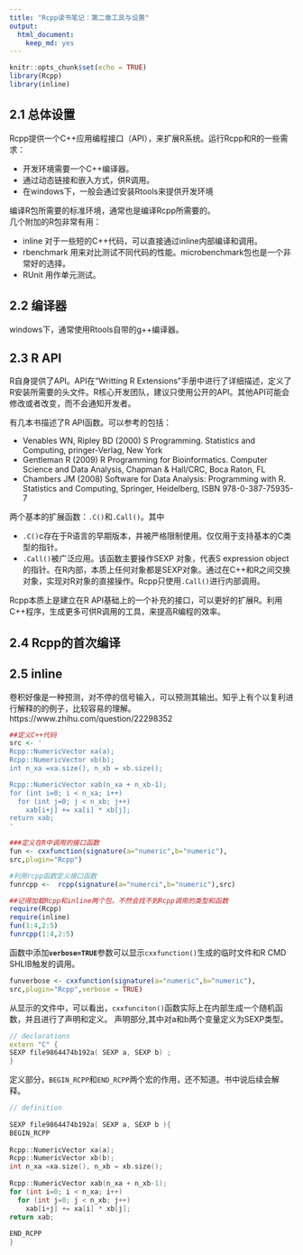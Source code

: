 ```yaml
---
title: "Rcpp读书笔记：第二章工具与设置"
output: 
  html_document: 
    keep_md: yes
---
```


```r
knitr::opts_chunk$set(echo = TRUE)
library(Rcpp)
library(inline)
```

## 2.1 总体设置

Rcpp提供一个C++应用编程接口（API），来扩展R系统。运行Rcpp和R的一些需求：

* 开发环境需要一个C++编译器。
* 通过动态链接和嵌入方式，供R调用。
* 在windows下，一般会通过安装Rtools来提供开发环境

编译R包所需要的标准环境，通常也是编译Rcpp所需要的。  
几个附加的R包非常有用： 

* inline 对于一些短的C++代码，可以直接通过inline内部编译和调用。
* rbenchmark 用来对比测试不同代码的性能。microbenchmark包也是一个非常好的选择。
* RUnit 用作单元测试。

## 2.2 编译器
windows下，通常使用Rtools自带的g++编译器。

## 2.3 R API
R自身提供了API。API在“Writting R Extensions”手册中进行了详细描述，定义了R安装所需要的头文件。R核心开发团队，建议只使用公开的API。其他API可能会修改或者改变，而不会通知开发者。  

有几本书描述了R API函数。可以参考的包括：  

* Venables WN, Ripley BD (2000) S Programming. Statistics and Computing, pringer-Verlag, New York
* Gentleman R (2009) R Programming for Bioinformatics. Computer Science and
Data Analysis, Chapman & Hall/CRC, Boca Raton, FL
* Chambers JM (2008) Software for Data Analysis: Programming with R. Statistics
and Computing, Springer, Heidelberg, ISBN 978-0-387-75935-7

两个基本的扩展函数：`.C()`和`.Call()`。其中

* `.C()`c存在于R语言的早期版本，并被严格限制使用。仅仅用于支持基本的C类型的指针。
* `.Call()`被广泛应用。该函数主要操作SEXP 对象，代表S expression object的指针。在R内部，本质上任何对象都是SEXP对象。通过在C++和R之间交换对象，实现对R对象的直接操作。Rcpp只使用`.Call()`进行内部调用。

Rcpp本质上是建立在R API基础上的一个补充的接口，可以更好的扩展R。利用C++程序，生成更多可供R调用的工具，来提高R编程的效率。

## 2.4 Rcpp的首次编译

## 2.5 inline
卷积好像是一种预测，对不停的信号输入，可以预测其输出。知乎上有个以复利进行解释的的例子，比较容易的理解。https://www.zhihu.com/question/22298352
```r
##定义C++代码
src <- '
Rcpp::NumericVector xa(a);
Rcpp::NumericVector xb(b);
int n_xa =xa.size(), n_xb = xb.size();

Rcpp::NumericVector xab(n_xa + n_xb-1);
for (int i=0; i < n_xa; i++)
  for (int j=0; j < n_xb; j++)
    xab[i+j] += xa[i] * xb[j];
return xab;
'

###定义在R中调用的接口函数
fun <- cxxfunction(signature(a="numeric",b="numeric"),
src,plugin="Rcpp")

#利用rcpp函数定义接口函数
funrcpp <-  rcpp(signature(a="numerci",b="numeric"),src)

##记得加载Rcpp和inline两个包，不然会找不到Rcpp调用的类型和函数
require(Rcpp)
require(inline)
fun(1:4,2:5)
funrcpp(1:4,2:5)
```

函数中添加**`verbose=TRUE`**参数可以显示`cxxfunction()`生成的临时文件和R CMD SHLIB触发的调用。
```r
funverbose <- cxxfunction(signature(a="numeric",b="numeric"),
src,plugin="Rcpp",verbose = TRUE)
```
从显示的文件中，可以看出，`cxxfunciton()`函数实际上在内部生成一个随机函数，并且进行了声明和定义。
声明部分,其中对a和b两个变量定义为SEXP类型。
```cpp
// declarations                          
extern "C" {                             
SEXP file9864474b192a( SEXP a, SEXP b) ; 
}                                        
```
定义部分，`BEGIN_RCPP`和`END_RCPP`两个宏的作用，还不知道。书中说后续会解释。
```cpp
// definition                               
                                            
SEXP file9864474b192a( SEXP a, SEXP b ){    
BEGIN_RCPP                                  
                                            
Rcpp::NumericVector xa(a);                  
Rcpp::NumericVector xb(b);                  
int n_xa =xa.size(), n_xb = xb.size();      
                                            
Rcpp::NumericVector xab(n_xa + n_xb-1);     
for (int i=0; i < n_xa; i++)                
  for (int j=0; j < n_xb; j++)              
    xab[i+j] += xa[i] * xb[j];              
return xab;                                 
                                            
END_RCPP                                    
}                                           
```